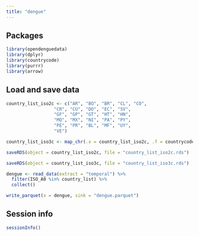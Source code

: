 ```yaml
---
title: "dengue"
---
```


## Packages

```r
library(opendenguedata)
library(dplyr)
library(countrycode)
library(purrr)
library(arrow)
```

## Load and save data

```r
country_list_iso2c <- c("AR", "BO", "BR", "CL", "CO",
                  "CR", "CU", "DO", "EC", "SV",
                  "GF", "GP", "GT", "HT", "HN",
                  "MQ", "MX", "NI", "PA", "PY",
                  "PE", "PR", "BL", "MF", "UY",
                  "VE")

country_list_iso3c <- map_chr(.x = country_list_iso2c, .f = countrycode, origin = "iso2c", destination = "iso3c")

saveRDS(object = country_list_iso2c, file = "country_list_iso2c.rds")

saveRDS(object = country_list_iso3c, file = "country_list_iso3c.rds")
```

```r
dengue <- read_data(extract = "temporal") %>%
  filter(ISO_A0 %in% country_list) %>%
  collect()

write_parquet(x = dengue, sink = "dengue.parquet")
```

## Session info

```r
sessionInfo()
```
